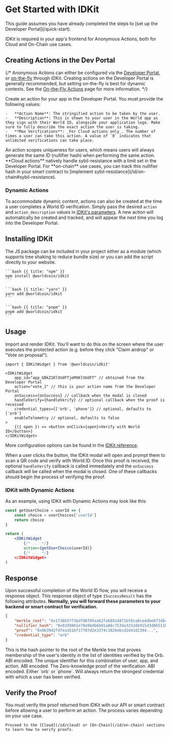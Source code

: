 # Get Started with IDKit

<Note>
    This guide assumes you have already completed the steps to [set up the Developer Portal](/quick-start).
</Note>

IDKit is required in your app's frontend for Anonymous Actions, both for Cloud and On-Chain use cases.

## Creating Actions in the Dev Portal

{/* <Note>
    Anonymous Actions can either be configured via the [Developer Portal](https://developer.worldcoin.org), or [on-the-fly](/advanced/actions-on-the-fly) through IDKit. Creating actions on the Developer Portal is generally recommended, but setting on-the-fly is best for dynamic contexts.
    See the [On-the-Fly Actions](/advanced/actions-on-the-fly) page for more information.
</Note> */}

Create an action for your app in the Developer Portal. You must provide the following values:

    -   **Action Name**: The stringified action to be taken by the user.
    -   **Description**: This is shown to your user in the World app as they sign with their World ID, alongside your application logo. Make sure to fully describe the exact action the user is taking.
    -   **Max Verifications**: _For Cloud actions only_. The number of times a user can take this action. A value of `0` indicates that unlimited verifications can take place.

<Note>
    An action scopes uniqueness for users, which means users will always generate the same ID (nullifier hash) when performing the same action. 
    **Cloud actions** natively handle sybil-resistance with a limit set in the Developer Portal.
    For **on-chain** use cases, you can track this nullifier hash in your smart contract to [implement sybil-resistance](/id/on-chain#sybil-resistance).
</Note>

### Dynamic Actions

To accommodate dynamic content, actions can also be created at the time a user completes a World ID verification. Simply pass the desired `action` and `action_description` values in [IDKit's parameters](/reference/idkit#parameters). A new action will automatically be created and tracked, and will appear the next time you log into the Developer Portal.

## Installing IDKit

The JS package can be included in your project either as a module (which supports tree shaking to reduce bundle size) or you can add the script directly to your website.

<CodeGroup title="Install IDKit">

    ```bash {{ title: "npm" }}
    npm install @worldcoin/idkit
    ```

    ```bash {{ title: "yarn" }}
    yarn add @worldcoin/idkit
    ```

    ```bash {{ title: "pnpm" }}
    pnpm add @worldcoin/idkit
    ```

</CodeGroup>

## Usage

Import and render IDKit. You'll want to do this on the screen where the user executes the protected action (e.g. before they click "Claim airdrop" or "Vote on proposal").

```tsx
import { IDKitWidget } from '@worldcoin/idkit'

<IDKitWidget
    app_id="app_GBkZ1KlVUdFTjeMXKlVUdFT" // obtained from the Developer Portal
    action="vote_1" // this is your action name from the Developer Portal
    onSuccess={onSuccess} // callback when the modal is closed
    handleVerify={handleVerify} // optional callback when the proof is received
    credential_types={['orb', 'phone']} // optional, defaults to ['orb']
    enableTelemetry // optional, defaults to false
>
    {({ open }) => <button onClick={open}>Verify with World ID</button>}
</IDKitWidget>
```

More configuration options can be found in the [IDKit reference](/reference/idkit).

When a user clicks the button, the IDKit modal will open and prompt them to scan a QR code and verify with World ID. Once this proof is received, the optional `handleVerify` callback is called immediately and the `onSuccess` callback will be called when the modal is closed.
One of these callbacks should begin the process of verifying the proof.

### IDKit with Dynamic Actions

As an example, using IDKit with Dynamic Actions may look like this:

```jsx
const getUserChoice = userId => {
	const choice = userChoices['userId']
	return choice
}

return (
	<IDKitWidget
        {/* ... */}
		action={getUserChoice(userId)}
        {/* ... */}
    </IDKitWidget>
)
```


## Response

Upon successful completion of the World ID flow, you will receive a response object. This response object of type `ISuccessResult` has the following attributes. **Normally, you will forward these parameters to your backend or smart contract for verification.**

```json {{ title: 'ISuccessResult' }}
{
    "merkle_root": "0x1f38b57f3bdf96f05ea62fa68814871bf0ca8ce4dbe073d8497d5a6b0a53e5e0",
    "nullifier_hash": "0x0339861e70a9bdb6b01a88c7534a3332db915d3d06511b79a5724221a6958fbe",
    "proof": "0x063942fd7ea1616f17787d2e3374c1826ebcd2d41d2394...",
    "credential_type": "orb"
}
```

<Properties>
	<Property name="merkle_root" type="string">
		This is the hash pointer to the root of the Merkle tree that proves membership of the user's identity in the list of identities verified by the Orb. ABI encoded.
	</Property>
	<Property name="nullifier_hash" type="string">
		The unique identifier for this combination of user, app, and action. ABI encoded.
	</Property>
	<Property name="proof" type="string">
		The Zero-knowledge proof of the verification. ABI encoded.
	</Property>
	<Property name="credential_type" type='"orb" | "phone"'>
		Either `orb` or `phone`. Will always return the strongest credential with which a user has been verified.
	</Property>
</Properties>

## Verify the Proof

<Note type="warning">
    You must verify the proof returned from IDKit with our API or smart contract before allowing a user to perform an action. The process varies depending on your use case.
    
    Proceed to the [Cloud](/id/cloud) or [On-Chain](/id/on-chain) sections to learn how to verify proofs.
</Note>